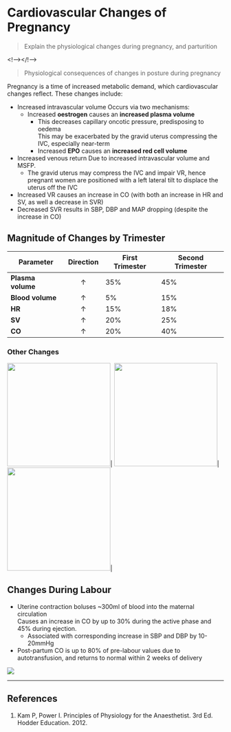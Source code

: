 # Cardiovascular Changes of Pregnancy

> Explain the physiological changes during pregnancy, and parturition

<!--></!-->

> Physiological consequences of changes in posture during pregnancy 

Pregnancy is a time of increased metabolic demand, which cardiovascular changes reflect. These changes include:

* Increased intravascular volume
Occurs via two mechanisms:
  * Increased **oestrogen** causes an **increased plasma volume**
     * This decreases capillary oncotic pressure, predisposing to oedema\
          This may be exacerbated by the gravid uterus compressing the IVC, especially near-term
    * Increased **EPO** causes an **increased red cell volume**
* Increased venous return
Due to increased intravascular volume and MSFP.
  * The gravid uterus may compress the IVC and impair VR, hence pregnant women are positioned with a left lateral tilt to displace the uterus off the IVC
* Increased VR causes an increase in CO (with both an increase in HR and SV, as well a decrease in SVR)
* Decreased SVR results in SBP, DBP and MAP dropping (despite the increase in CO)

## Magnitude of Changes by Trimester

|Parameter|Direction|First Trimester|Second Trimester|Third Trimester|Notes|Graph|
|--|:--:|--|--|
|**Plasma volume**|↑|35%|45%|50%|Peaks between 32-36^th^ week, decreases slightly thereafter|<img src="/resources/maternal-volume.svg" style="width: 15pc;">|
|**Blood volume**|↑|5%|15%|20%|Increases less than plasma volume, resulting in the fall in haematocrit to 33%||
|**HR**|↑ |15%|18%|25%|Increases progressively throughout|<img src="/resources/maternal-hr.svg" style="width: 15pc;">|
|**SV**|↑ |20%| 25%| 30%|Increases progressively throughout|<img src="/resources/maternal-sv.svg" style="width: 15pc;">|
|**CO**|↑ |20%| 40%| 45%|Increases throughout and dramatically in labour|<img src="/resources/maternal-co.svg" style="width: 15pc;">|

### Other Changes

<img src="/resources/maternal-bp.svg" style="width: 15pc;">|
<img src="/resources/maternal-hb.svg" style="width: 15pc;">|
<img src="/resources/maternal-svr.svg" style="width: 15pc;">|

## Changes During Labour

* Uterine contraction boluses ~300ml of blood into the maternal circulation\
Causes an increase in CO by up to 30% during the active phase and 45% during ejection.
    * Associated with corresponding increase in SBP and DBP by 10-20mmHg


* Post-partum CO is up to 80% of pre-labour values due to autotransfusion, and returns to normal within 2 weeks of delivery

<img src="/resources/labor-co.svg">

---
## References

1. Kam P, Power I. Principles of Physiology for the Anaesthetist. 3rd Ed. Hodder Education. 2012.
